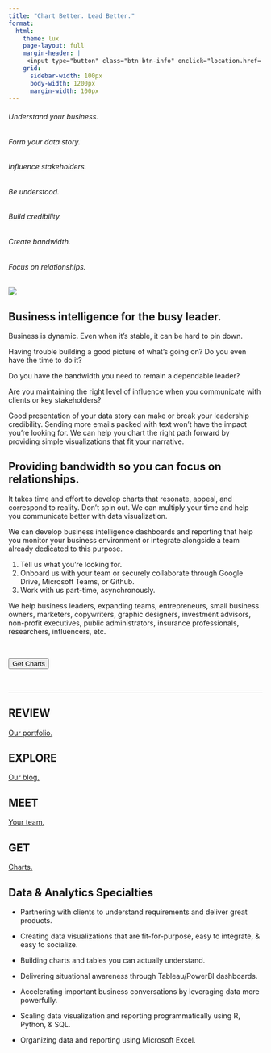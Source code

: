 ```yaml
---
title: "Chart Better. Lead Better."
format:
  html:
    theme: lux
    page-layout: full
    margin-header: |
     <input type="button" class="btn btn-info" onclick="location.href='https://share.hsforms.com/1I8JrOQTdS2SPY59SMnyfNge0x16';" value="GET CHARTS">
    grid:
      sidebar-width: 100px
      body-width: 1200px
      margin-width: 100px
---
```


###### Understand your business.

###### Form your data story.

###### Influence stakeholders.

###### Be understood.

###### Build credibility.

###### Create bandwidth.

###### Focus on relationships.

![](pexels-alex-andrews-1203808.jpg)

## Business intelligence for the busy leader. 

Business is dynamic.  Even when it's stable, it can be hard to pin down.  

Having trouble building a good picture of what's going on?  Do you even have the time to do it?  

Do you have the bandwidth you need to remain a dependable leader?  

Are you maintaining the right level of influence when you communicate with clients or key stakeholders?

Good presentation of your data story can make or break your leadership credibility.  Sending more emails packed with text won't have the impact you're looking for.  We can help you chart the right path forward by providing simple visualizations that fit your narrative.  

## Providing bandwidth so you can focus on relationships.

It takes time and effort to develop charts that resonate, appeal, and correspond to reality.  Don't spin out. We can multiply your time and help you communicate better with data visualization.   

We can develop business intelligence dashboards and reporting that help you monitor your business environment or integrate alongside a team already dedicated to this purpose. 

1.  Tell us what you're looking for.
2.  Onboard us with your team or securely collaborate through Google Drive, Microsoft Teams, or Github.
3.  Work with us part-time, asynchronously.

We help business leaders, expanding teams, entrepreneurs, small business owners, marketers, copywriters, graphic designers, investment advisors, non-profit executives, public administrators, insurance professionals, researchers, influencers, etc.

<br>

<i class="bi bi-calendar-week-fill" ></i> <input type="button" class="btn btn-info" onclick="location.href='https://calendly.com/brian-davidhizar/30min';" value="Get Charts">

<br>
  
***

## REVIEW

[Our portfolio.](https://betadelta-analytics-research.github.io/website/DataViz.html)

## EXPLORE

[Our blog.](https://betadelta-analytics-research.github.io/website/blog_page.html)

## MEET

[Your team.](https://betadelta-analytics-research.github.io/website/profile.html)

## GET

[Charts.](https://betadelta-analytics-research.github.io/website/contact_us.html)

## Data & Analytics Specialties

-   Partnering with clients to understand requirements and deliver great products.

-   Creating data visualizations that are fit-for-purpose, easy to integrate, & easy to socialize.

-   Building charts and tables you can actually understand.

-   Delivering situational awareness through Tableau/PowerBI dashboards.

-   Accelerating important business conversations by leveraging data more powerfully.

-   Scaling data visualization and reporting programmatically using R, Python, & SQL.

-   Organizing data and reporting using Microsoft Excel.
